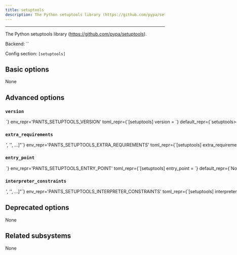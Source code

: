 ```yaml
---
title: setuptools
description: The Python setuptools library (https://github.com/pypa/setuptools).
---
```



---

The Python setuptools library (https://github.com/pypa/setuptools).

Backend: <span className="color--primary">``</span>

Config section: <span className="color--primary">`[setuptools]`</span>

<span className={styles.options}>

## Basic options

None

## Advanced options

### `version`

<Option
  cli_repr={`--setuptools-version=<str>`}
  env_repr='PANTS_SETUPTOOLS_VERSION'
  toml_repr={`[setuptools]
version = <str>`}
  default_repr={`setuptools>=50.3.0,<50.4`}
>

Requirement string for the tool.

</Option>

### `extra_requirements`

<Option
  cli_repr={`--setuptools-extra-requirements="['<str>', '<str>', ...]"`}
  env_repr='PANTS_SETUPTOOLS_EXTRA_REQUIREMENTS'
  toml_repr={`[setuptools]
extra_requirements = [
    '<str>',
    '<str>',
    ...,
]`}
  default_repr={`[\n  "wheel==0.35.1"\n]`}
>

Any additional requirement strings to use with the tool. This is useful if the tool allows you to install plugins or if you need to constrain a dependency to a certain version.

</Option>

### `entry_point`

<Option
  cli_repr={`--setuptools-entry-point=<str>`}
  env_repr='PANTS_SETUPTOOLS_ENTRY_POINT'
  toml_repr={`[setuptools]
entry_point = <str>`}
  default_repr={`None`}
>

The main module for the tool. Usually, you will not want to change this from the default.

</Option>

### `interpreter_constraints`

<Option
  cli_repr={`--setuptools-interpreter-constraints="['<str>', '<str>', ...]"`}
  env_repr='PANTS_SETUPTOOLS_INTERPRETER_CONSTRAINTS'
  toml_repr={`[setuptools]
interpreter_constraints = [
    '<str>',
    '<str>',
    ...,
]`}
  default_repr={`[\n  "CPython>=3.5"\n]`}
>

Python interpreter constraints for this tool.

</Option>

## Deprecated options

None

## Related subsystems

None

</span>
